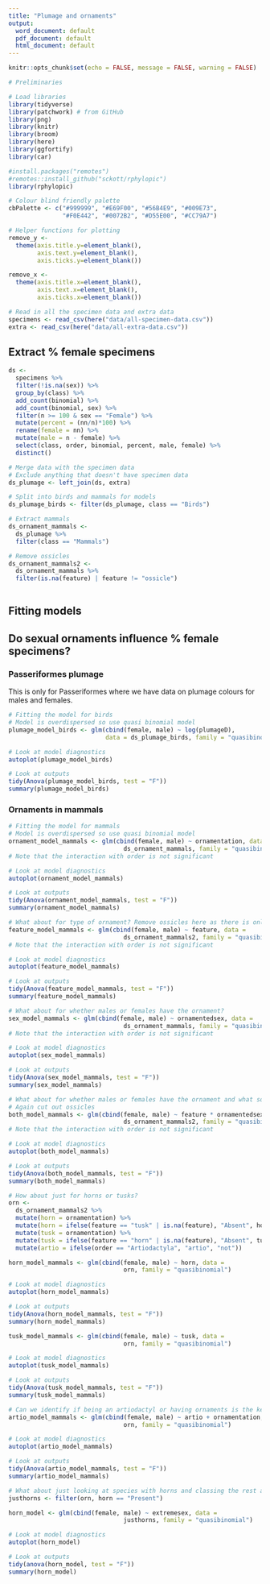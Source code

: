 ```yaml
---
title: "Plumage and ornaments"
output:
  word_document: default
  pdf_document: default
  html_document: default
---
```

  
  ```r
knitr::opts_chunk$set(echo = FALSE, message = FALSE, warning = FALSE)
```

```r
# Preliminaries

# Load libraries
library(tidyverse)
library(patchwork) # from GitHub
library(png)
library(knitr)
library(broom)
library(here)
library(ggfortify)
library(car)

#install.packages("remotes")
#remotes::install_github("sckott/rphylopic")
library(rphylopic)

# Colour blind friendly palette
cbPalette <- c("#999999", "#E69F00", "#56B4E9", "#009E73", 
               "#F0E442", "#0072B2", "#D55E00", "#CC79A7")

# Helper functions for plotting
remove_y <- 
  theme(axis.title.y=element_blank(),
        axis.text.y=element_blank(),
        axis.ticks.y=element_blank())

remove_x <-   
  theme(axis.title.x=element_blank(),
        axis.text.x=element_blank(),
        axis.ticks.x=element_blank())
```

```r
# Read in all the specimen data and extra data
specimens <- read_csv(here("data/all-specimen-data.csv"))
extra <- read_csv(here("data/all-extra-data.csv"))
```

## Extract % female specimens

```r
ds <-
  specimens %>%
  filter(!is.na(sex)) %>%
  group_by(class) %>%
  add_count(binomial) %>%
  add_count(binomial, sex) %>%
  filter(n >= 100 & sex == "Female") %>%
  mutate(percent = (nn/n)*100) %>%
  rename(female = nn) %>%
  mutate(male = n - female) %>%
  select(class, order, binomial, percent, male, female) %>%
  distinct()
```


```r
# Merge data with the specimen data
# Exclude anything that doesn't have specimen data
ds_plumage <- left_join(ds, extra)

# Split into birds and mammals for models
ds_plumage_birds <- filter(ds_plumage, class == "Birds")

# Extract mammals 
ds_ornament_mammals <- 
  ds_plumage %>%
  filter(class == "Mammals")

# Remove ossicles
ds_ornament_mammals2 <- 
  ds_ornament_mammals %>%
  filter(is.na(feature) | feature != "ossicle")
  
```

## Fitting models
## Do sexual ornaments influence % female specimens?
### Passeriformes plumage
This is only for Passeriformes where we have data on plumage colours for males and females.

```r
# Fitting the model for birds
# Model is overdispersed so use quasi binomial model
plumage_model_birds <- glm(cbind(female, male) ~ log(plumageD), 
                           data = ds_plumage_birds, family = "quasibinomial")

# Look at model diagnostics
autoplot(plumage_model_birds)

# Look at outputs
tidy(Anova(plumage_model_birds, test = "F"))
summary(plumage_model_birds)
```

### Ornaments in mammals

```r
# Fitting the model for mammals
# Model is overdispersed so use quasi binomial model
ornament_model_mammals <- glm(cbind(female, male) ~ ornamentation, data = 
                                ds_ornament_mammals, family = "quasibinomial")
# Note that the interaction with order is not significant

# Look at model diagnostics
autoplot(ornament_model_mammals)

# Look at outputs
tidy(Anova(ornament_model_mammals, test = "F"))
summary(ornament_model_mammals)
```
```r
# What about for type of ornament? Remove ossicles here as there is only one species with them
feature_model_mammals <- glm(cbind(female, male) ~ feature, data = 
                                ds_ornament_mammals2, family = "quasibinomial")
# Note that the interaction with order is not significant

# Look at model diagnostics
autoplot(feature_model_mammals)

# Look at outputs
tidy(Anova(feature_model_mammals, test = "F"))
summary(feature_model_mammals)
```
```r
# What about for whether males or females have the ornament?
sex_model_mammals <- glm(cbind(female, male) ~ ornamentedsex, data = 
                                ds_ornament_mammals, family = "quasibinomial")
# Note that the interaction with order is not significant

# Look at model diagnostics
autoplot(sex_model_mammals)

# Look at outputs
tidy(Anova(sex_model_mammals, test = "F"))
summary(sex_model_mammals)
```

```r
# What about for whether males or females have the ornament and what sort it is?
# Again cut out ossicles
both_model_mammals <- glm(cbind(female, male) ~ feature * ornamentedsex, data = 
                                ds_ornament_mammals2, family = "quasibinomial")
# Note that the interaction with order is not significant

# Look at model diagnostics
autoplot(both_model_mammals)

# Look at outputs
tidy(Anova(both_model_mammals, test = "F"))
summary(both_model_mammals)
```

```r
# How about just for horns or tusks?
orn <-
  ds_ornament_mammals2 %>%
  mutate(horn = ornamentation) %>%
  mutate(horn = ifelse(feature == "tusk" | is.na(feature), "Absent", horn)) %>%
  mutate(tusk = ornamentation) %>%
  mutate(tusk = ifelse(feature == "horn" | is.na(feature), "Absent", tusk)) %>%
  mutate(artio = ifelse(order == "Artiodactyla", "artio", "not"))

horn_model_mammals <- glm(cbind(female, male) ~ horn, data = 
                                orn, family = "quasibinomial")

# Look at model diagnostics
autoplot(horn_model_mammals)

# Look at outputs
tidy(Anova(horn_model_mammals, test = "F"))
summary(horn_model_mammals)

tusk_model_mammals <- glm(cbind(female, male) ~ tusk, data = 
                                orn, family = "quasibinomial")

# Look at model diagnostics
autoplot(tusk_model_mammals)

# Look at outputs
tidy(Anova(tusk_model_mammals, test = "F"))
summary(tusk_model_mammals)
```

```r
# Can we identify if being an artiodactyl or having ornaments is the key thing? (no)
artio_model_mammals <- glm(cbind(female, male) ~ artio + ornamentation, data = 
                                orn, family = "quasibinomial")

# Look at model diagnostics
autoplot(artio_model_mammals)

# Look at outputs
tidy(Anova(artio_model_mammals, test = "F"))
summary(artio_model_mammals)
```

```r
# What about just looking at species with horns and classing the rest as absent?
justhorns <- filter(orn, horn == "Present")

horn_model <- glm(cbind(female, male) ~ extremesex, data = 
                                justhorns, family = "quasibinomial")

# Look at model diagnostics
autoplot(horn_model)

# Look at outputs
tidy(anova(horn_model, test = "F"))
summary(horn_model)
```

